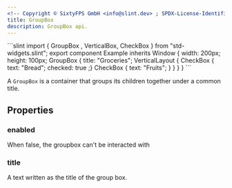 ```yaml
---
<!-- Copyright © SixtyFPS GmbH <info@slint.dev> ; SPDX-License-Identifier: MIT -->
title: GroupBox
description: GroupBox api.
---
```



<CodeSnippetMD imagePath="/src/assets/generated/std-widgets-groupbox-example.png"  imageWidth="200" imageHeight="200"  imageAlt='groupbox example'>
```slint
import { GroupBox , VerticalBox, CheckBox } from "std-widgets.slint";
export component Example inherits Window {
    width: 200px;
    height: 100px;
    GroupBox {
        title: "Groceries";
        VerticalLayout {
            CheckBox { text: "Bread"; checked: true ;}
            CheckBox { text: "Fruits"; }
        }
    }
}
```
</CodeSnippetMD>

A `GroupBox` is a container that groups its children together under a common title.

## Properties

### enabled
<SlintProperty propName="enabled" typeName="bool" defaultValue="true">
When false, the groupbox can't be interacted with
</SlintProperty>

### title
<SlintProperty propName="title" typeName="string">
A text written as the title of the group box.
</SlintProperty>

